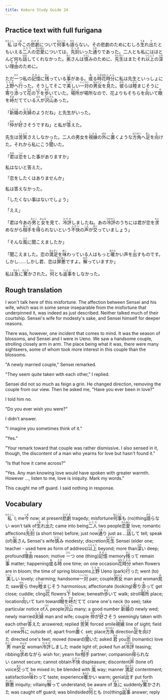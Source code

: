```yaml
---
title: Kokoro Study Guide 24
---
```


## Practice text with full furigana

<p>
<ruby><rb>私</rb><rt>わたくし</rt></ruby>は<ruby><rb>今</rb><rt>いま</rt></ruby>この<ruby><rb>悲劇</rb><rt>ひげき</rt></ruby>について<ruby><rb>何事</rb><rt>なにごと</rt></ruby>も<ruby><rb>語</rb><rt>かた</rt></ruby>らない。その悲劇のためにむしろ<ruby><rb>生</rb><rt>うま</rt></ruby>れ<ruby><rb>出</rb><rt>で</rt></ruby>たともいえる<ruby><rb>二人</rb><rt>ふたり</rt></ruby>の<ruby><rb>恋愛</rb><rt>れんあい</rt></ruby>については、<ruby><rb>先刻</rb><rt>さっき</rt></ruby>いった<ruby><rb>通</rb><rt>とお</rt></ruby>りであった。二人とも私にはほとんど何も<ruby><rb>話</rb><rt>はな</rt></ruby>してくれなかった。<ruby><rb>奥</rb><rt>おく</rt></ruby>さんは<ruby><rb>慎</rb><rt>つつし</rt></ruby>みのために、<ruby><rb>先生</rb><rt>せんせい</rt></ruby>はまたそれ<ruby><rb>以上</rb><rt>いじょう</rt></ruby>の<ruby><rb>深</rb><rt>ふか</rt></ruby>い<ruby><rb>理由</rb><rt>りゆ</rt></ruby>のために。
</p>

<p>
ただ<ruby><rb>一</rb><rt>ひと</rt></ruby>つ私の<ruby><rb>記憶</rb><rt>きおく</rt></ruby>に<ruby><rb>残</rb><rt>のこ</rt></ruby>っている<ruby><rb>事</rb><rt>こと</rt></ruby>がある。<ruby><rb>或</rb><rt>あ</rt></ruby>る<ruby><rb>時</rb><rt>とき</rt></ruby><ruby><rb>花</rb><rt>はな</rt></ruby><ruby><rb>時分</rb><rt>じぶん</rt></ruby>に私は先生といっしょに<ruby><rb>上野</rb><rt>うえの</rt></ruby>へ<ruby><rb>行</rb><rt>い</rt></ruby>った。そうしてそこで<ruby><rb>美</rb><rt>うつく</rt></ruby>しい<ruby><rb>一対</rb><rt>いっつい</rt></ruby>の<ruby><rb>男女</rb><rt>なんにょ</rt></ruby>を<ruby><rb>見</rb><rt>み</rt></ruby>た。<ruby><rb>彼</rb><rt>かれ</rt></ruby>らは<ruby><rb>睦</rb><rt>むつ</rt></ruby>まじそうに<ruby><rb>寄</rb><rt>よ</rt></ruby>り<ruby><rb>添</rb><rt>そ</rt></ruby>って<ruby><rb>花</rb><rt>はな</rt></ruby>の<ruby><rb>下</rb><rt>した</rt></ruby>を<ruby><rb>歩</rb><rt>ある</rt></ruby>いていた。<ruby><rb>場所</rb><rt>ばしょ</rt></ruby>が場所なので、花よりもそちらを<ruby><rb>向</rb><rt>む</rt></ruby>いて<ruby><rb>眼</rb><rt>め</rt></ruby>を<ruby><rb>峙</rb><rt>そば</rt></ruby>だてている<ruby><rb>人</rb><rt>ひと</rt></ruby>が<ruby><rb>沢山</rb><rt>たくさん</rt></ruby>あった。
</p>

<p>
「<ruby><rb>新婚</rb><rt>しんこん</rt></ruby>の<ruby><rb>夫婦</rb><rt>ふうふ</rt></ruby>のようだね」と先生がいった。
</p>

<p>
「<ruby><rb>仲</rb><rt>なか</rt></ruby>が<ruby><rb>好</rb><rt>よ</rt></ruby>さそうですね」と私が<ruby><rb>答</rb><rt>こた</rt></ruby>えた。
</p>

<p>
先生は<ruby><rb>苦笑</rb><rt>くしょう</rt></ruby>さえしなかった。二人の男女を<ruby><rb>視線</rb><rt>しせん</rt></ruby>の<ruby><rb>外</rb><rt>ほか</rt></ruby>に<ruby><rb>置</rb><rt>お</rt></ruby>くような<ruby><rb>方角</rb><rt>ほうがく</rt></ruby>へ<ruby><rb>足</rb><rt>あし</rt></ruby>を<ruby><rb>向</rb><rt>む</rt></ruby>けた。それから私にこう<ruby><rb>聞</rb><rt>き</rt></ruby>いた。
</p>

<p>
「<ruby><rb>君</rb><rt>きみ</rt></ruby>は<ruby><rb>恋</rb><rt>こい</rt></ruby>をした事がありますか」
</p>

私はないと答えた。

「恋をしたくはありませんか」

私は答えなかった。

「したくない事はないでしょう」

「ええ」

<p>
「君は今あの<ruby><rb>男</rb><rt>おとこ</rt></ruby>と<ruby><rb>女</rb><rt>おんな</rt></ruby>を見て、<ruby><rb>冷評</rb><rt>ひやか</rt></ruby>しましたね。あの<ruby><rb>冷評</rb><rt>ひやかし</rt></ruby>のうちには君が恋を<ruby><rb>求</rb><rt>もと</rt></ruby>めながら<ruby><rb>相手</rb><rt>あいて</rt></ruby>を<ruby><rb>得</rb><rt>え</rt></ruby>られないという<ruby><rb>不快</rb><rt>ふかい</rt></ruby>の<ruby><rb>声</rb><rt>こえ</rt></ruby>が<ruby><rb>交</rb><rt>まじ</rt></ruby>っていましょう」
</p>

<p>
「そんな<ruby><rb>風</rb><rt>ふう</rt></ruby>に聞こえましたか」
</p>

<p>
「聞こえました。恋の<ruby><rb>満足</rb><rt>まんぞく</rt></ruby>を<ruby><rb>味</rb><rt>あじ</rt></ruby>わっている人はもっと<ruby><rb>暖</rb><rt>あたた</rt></ruby>かい声を<ruby><rb>出</rb><rt>だ</rt></ruby>すものです。しかし……しかし君、恋は<ruby><rb>罪悪</rb><rt>ざいあく</rt></ruby>ですよ。<ruby><rb>解</rb><rt>わか</rt></ruby>っていますか」
</p>

<p>
私は<ruby><rb>急</rb><rt>きゅう</rt></ruby>に<ruby><rb>驚</rb><rt>おどろ</rt></ruby>かされた。<ruby><rb>何</rb><rt>なん</rt></ruby>とも<ruby><rb>返事</rb><rt>へんじ</rt></ruby>をしなかった。
</p>


## Rough translation

I won't talk here of this misfortune. The affection between Sensei and his wife, which was in some sense inseparable from the misfortune that underpinned it, was indeed as just described. Neither talked much of their courtship. Sensei's wife for modesty's sake, and Sensei himself for deeper reasons.

There was, however, one incident that comes to mind. It was the season of blossoms, and Sensei and I were in Ueno. We saw a handsome couple, strolling closely arm in arm. The place being what it was, there were many sightseers, some of whom took more interest in this couple than the blossoms.

"A newly married couple," Sensei remarked.

"They seem quite taken with each other," I replied.

Sensei did not so much as feign a grin. He changed direction, removing the couple from our view. Then he asked me, "Have you ever been in love?"

I told him no.

"Do you ever wish you were?"

I didn't answer.

"I imagine you sometimes think of it."

"Yes."

"Your remark toward that couple was rather dismissive. I also sensed in it, though, the discontent of a man who yearns for love but hasn't found it."

"Is that how it came across?"

"Yes. Any man knowing love would have spoken with greater warmth. However ..., listen to me, love is iniquity. Mark my words."

This caught me off guard. I said nothing in response. 


## Vocabulary

<p>
<span class="vocabstudy"><ruby><rb>私</rb><rt>わたくし</rt></ruby>&nbsp;I; me</span><span class="vocabstudy"><ruby><rb>今</rb><rt>いま</rt></ruby>&nbsp;now; at present</span><span class="vocabstudy"><ruby><rb>悲劇</rb><rt>ひげき</rt></ruby>&nbsp;tragedy; misfortune</span><span class="vocabstudy"><ruby><rb>何事</rb><rt>なにごと</rt></ruby>も&nbsp;(no)thing</span><span class="vocabstudy"><ruby><rb>語</rb><rt>かた</rt></ruby>らない&nbsp;won't talk of</span><span class="vocabstudy"><ruby><rb>生</rb><rt>うま</rt></ruby>れ<ruby><rb>出</rb><rt>で</rt></ruby>た&nbsp;came into being</span><span class="vocabstudy"><ruby><rb>二人</rb><rt>ふたり</rt></ruby>&nbsp;two people</span><span class="vocabstudy"><ruby><rb>恋愛</rb><rt>れんあい</rt></ruby>&nbsp;love; romantic affections</span><span class="vocabstudy"><ruby><rb>先刻</rb><rt>さっき</rt></ruby>&nbsp;(a short time) before; just now</span><span class="vocabstudy"><ruby><rb>通</rb><rt>とお</rt></ruby>り&nbsp;just as ...</span><span class="vocabstudy"><ruby><rb>話</rb><rt>はな</rt></ruby>して&nbsp;tell; speak (of)</span><span class="vocabstudy"><ruby><rb>奥</rb><rt>おく</rt></ruby>さん&nbsp;Sensei's wife</span><span class="vocabstudy"><ruby><rb>慎</rb><rt>つつし</rt></ruby>み&nbsp;modesty; discretion</span><span class="vocabstudy"><ruby><rb>先生</rb><rt>せんせい</rt></ruby>&nbsp;Sensei (elder one; teacher - used here as form of address)</span><span class="vocabstudy"><ruby><rb>以上</rb><rt>いじょう</rt></ruby>&nbsp;beyond; more than</span><span class="vocabstudy"><ruby><rb>深</rb><rt>ふか</rt></ruby>い&nbsp;deep; profound</span><span class="vocabstudy"><ruby><rb>理由</rb><rt>りゆ</rt></ruby>&nbsp;reason; motive</span>
<span class="vocabstudy"><ruby><rb>一</rb><rt>ひと</rt></ruby>つ&nbsp;one (thing)</span><span class="vocabstudy"><ruby><rb>記憶</rb><rt>きおく</rt></ruby>&nbsp;memory</span><span class="vocabstudy"><ruby><rb>残</rb><rt>のこ</rt></ruby>って&nbsp;remain</span><span class="vocabstudy"><ruby><rb>事</rb><rt>こと</rt></ruby>&nbsp;matter; happening</span><span class="vocabstudy"><ruby><rb>或</rb><rt>あ</rt></ruby>る<ruby><rb>時</rb><rt>とき</rt></ruby>&nbsp;one time; on one occasion</span><span class="vocabstudy"><ruby><rb>花</rb><rt>はな</rt></ruby><ruby><rb>時分</rb><rt>じぶん</rt></ruby>&nbsp;when flowers are in bloom; the time of spring blossoms</span><span class="vocabstudy"><ruby><rb>上野</rb><rt>うえの</rt></ruby>&nbsp;Ueno (park)</span><span class="vocabstudy"><ruby><rb>行</rb><rt>い</rt></ruby>った&nbsp;went (to)</span><span class="vocabstudy"><ruby><rb>美</rb><rt>うつく</rt></ruby>しい&nbsp;lovely; charming; handsome</span><span class="vocabstudy"><ruby><rb>一対</rb><rt>いっつい</rt></ruby>&nbsp;pair; couple</span><span class="vocabstudy"><ruby><rb>男女</rb><rt>なんにょ</rt></ruby>&nbsp;man and woman</span><span class="vocabstudy"><ruby><rb>見</rb><rt>み</rt></ruby>た&nbsp;saw</span><span class="vocabstudy"><ruby><rb>彼</rb><rt>かれ</rt></ruby>ら&nbsp;they</span><span class="vocabstudy"><ruby><rb>睦</rb><rt>むつ</rt></ruby>まじそう&nbsp;harmonious; affectionate (looking)</span><span class="vocabstudy"><ruby><rb>寄</rb><rt>よ</rt></ruby>り<ruby><rb>添</rb><rt>そ</rt></ruby>って&nbsp;get close; cuddle; cling</span><span class="vocabstudy"><ruby><rb>花</rb><rt>はな</rt></ruby>&nbsp;flowers</span><span class="vocabstudy"><ruby><rb>下</rb><rt>した</rt></ruby>&nbsp;below; beneath</span><span class="vocabstudy"><ruby><rb>歩</rb><rt>ある</rt></ruby>いて&nbsp;walk; stroll</span><span class="vocabstudy"><ruby><rb>場所</rb><rt>ばしょ</rt></ruby>&nbsp;place; location</span><span class="vocabstudy"><ruby><rb>向</rb><rt>む</rt></ruby>いて&nbsp;turn toward</span><span class="vocabstudy"><ruby><rb>眼</rb><rt>め</rt></ruby>を<ruby><rb>峙</rb><rt>そば</rt></ruby>だてて&nbsp;crane one's neck (to see); take particular notice of</span><span class="vocabstudy"><ruby><rb>人</rb><rt>ひと</rt></ruby>&nbsp;people</span><span class="vocabstudy"><ruby><rb>沢山</rb><rt>たくさん</rt></ruby>&nbsp;many; a good number</span>
<span class="vocabstudy"><ruby><rb>新婚</rb><rt>しんこん</rt></ruby>の&nbsp;newly wed; newly married</span><span class="vocabstudy"><ruby><rb>夫婦</rb><rt>ふうふ</rt></ruby>&nbsp;man and wife; couple</span>
<span class="vocabstudy"><ruby><rb>仲</rb><rt>なか</rt></ruby>が<ruby><rb>好</rb><rt>よ</rt></ruby>さそう&nbsp;seemingly taken with each other</span><span class="vocabstudy"><ruby><rb>答</rb><rt>こた</rt></ruby>えた&nbsp;answered; replied</span>
<span class="vocabstudy"><ruby><rb>苦笑</rb><rt>くしょう</rt></ruby>&nbsp;forced smile</span><span class="vocabstudy"><ruby><rb>視線</rb><rt>しせん</rt></ruby>&nbsp;line of sight; field of view</span><span class="vocabstudy"><ruby><rb>外</rb><rt>ほか</rt></ruby>に&nbsp;outside of; apart from</span><span class="vocabstudy"><ruby><rb>置</rb><rt>お</rt></ruby>く&nbsp;set; place</span><span class="vocabstudy"><ruby><rb>方角</rb><rt>ほうがく</rt></ruby>&nbsp;direction</span><span class="vocabstudy"><ruby><rb>足</rb><rt>あし</rt></ruby>を<ruby><rb>向</rb><rt>む</rt></ruby>けた&nbsp;directed one's feet; moved (toward)</span><span class="vocabstudy"><ruby><rb>聞</rb><rt>き</rt></ruby>いた&nbsp;asked</span>
<span class="vocabstudy"><ruby><rb>君</rb><rt>きみ</rt></ruby>&nbsp;you</span><span class="vocabstudy"><ruby><rb>恋</rb><rt>こい</rt></ruby>&nbsp;(romantic) love</span>
<span class="vocabstudy"><ruby><rb>男</rb><rt>おとこ</rt></ruby>&nbsp;man</span><span class="vocabstudy"><ruby><rb>女</rb><rt>おんな</rt></ruby>&nbsp;woman</span><span class="vocabstudy"><ruby><rb>冷評</rb><rt>ひやか</rt></ruby>しました&nbsp;made light of; poked fun at</span><span class="vocabstudy"><ruby><rb>冷評</rb><rt>ひやかし</rt></ruby>&nbsp;teasing; ribbing</span><span class="vocabstudy"><ruby><rb>求</rb><rt>もと</rt></ruby>めながら&nbsp;wish for; yearn for</span><span class="vocabstudy"><ruby><rb>相手</rb><rt>あいて</rt></ruby>&nbsp;partner; companion</span><span class="vocabstudy"><ruby><rb>得</rb><rt>え</rt></ruby>られない&nbsp;cannot secure; cannot obtain</span><span class="vocabstudy"><ruby><rb>不快</rb><rt>ふかい</rt></ruby>&nbsp;displeasure; discontent</span><span class="vocabstudy"><ruby><rb>声</rb><rt>こえ</rt></ruby>&nbsp;(tone of) voice</span><span class="vocabstudy"><ruby><rb>交</rb><rt>まじ</rt></ruby>って&nbsp;be mixed in; be blended with</span>
<span class="vocabstudy"><ruby><rb>風</rb><rt>ふう</rt></ruby>&nbsp;way; manner</span>
<span class="vocabstudy"><ruby><rb>満足</rb><rt>まんぞく</rt></ruby>&nbsp;contentment; satisfaction</span><span class="vocabstudy"><ruby><rb>味</rb><rt>あじ</rt></ruby>わって&nbsp;taste; experience</span><span class="vocabstudy"><ruby><rb>暖</rb><rt>あたた</rt></ruby>かい&nbsp;warm; genial</span><span class="vocabstudy"><ruby><rb>出</rb><rt>だ</rt></ruby>す&nbsp;put forth</span><span class="vocabstudy"><ruby><rb>罪悪</rb><rt>ざいあく</rt></ruby>&nbsp;iniquity; villainy</span><span class="vocabstudy"><ruby><rb>解</rb><rt>わか</rt></ruby>って&nbsp;understand; be aware of</span>
<span class="vocabstudy"><ruby><rb>急</rb><rt>きゅう</rt></ruby>に&nbsp;suddenly</span><span class="vocabstudy"><ruby><rb>驚</rb><rt>おどろ</rt></ruby>かされた&nbsp;was caught off guard; was blindsided</span><span class="vocabstudy"><ruby><rb>何</rb><rt>なん</rt></ruby>とも&nbsp;(no)thing</span><span class="vocabstudy"><ruby><rb>返事</rb><rt>へんじ</rt></ruby>&nbsp;answer; reply</span>
</p>
